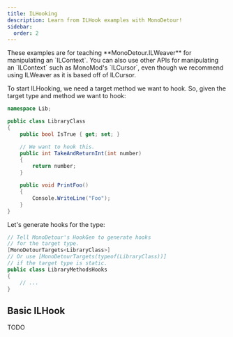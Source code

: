 ```yaml
---
title: ILHooking
description: Learn from ILHook examples with MonoDetour!
sidebar:
  order: 2
---
```



<Aside>
These examples are for teaching **MonoDetour.ILWeaver** for manipulating an `ILContext`.  
You can also use other APIs for manipulating an `ILContext` such as MonoMod's `ILCursor`,
even though we recommend using ILWeaver as it is based off of ILCursor.
</Aside>

To start ILHooking, we need a target method we want to hook. So, given the target type and method we want to hook:

```cs
namespace Lib;

public class LibraryClass
{
    public bool IsTrue { get; set; }

    // We want to hook this.
    public int TakeAndReturnInt(int number)
    {
        return number;
    }

    public void PrintFoo()
    {
        Console.WriteLine("Foo");
    }
}
```

Let's generate hooks for the type:

```cs
// Tell MonoDetour's HookGen to generate hooks
// for the target type.
[MonoDetourTargets<LibraryClass>]
// Or use [MonoDetourTargets(typeof(LibraryClass))]
// if the target type is static.
public class LibraryMethodsHooks
{
    // ...
}
```

## Basic ILHook

TODO
